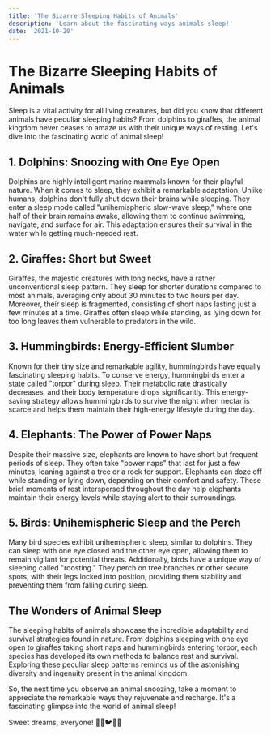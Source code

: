 ```yaml
---
title: 'The Bizarre Sleeping Habits of Animals'
description: 'Learn about the fascinating ways animals sleep!'
date: '2021-10-20'
---
```



# The Bizarre Sleeping Habits of Animals

Sleep is a vital activity for all living creatures, but did you know that different animals have peculiar sleeping habits? From dolphins to giraffes, the animal kingdom never ceases to amaze us with their unique ways of resting. Let's dive into the fascinating world of animal sleep!

## 1. Dolphins: Snoozing with One Eye Open

Dolphins are highly intelligent marine mammals known for their playful nature. When it comes to sleep, they exhibit a remarkable adaptation. Unlike humans, dolphins don't fully shut down their brains while sleeping. They enter a sleep mode called "unihemispheric slow-wave sleep," where one half of their brain remains awake, allowing them to continue swimming, navigate, and surface for air. This adaptation ensures their survival in the water while getting much-needed rest.

## 2. Giraffes: Short but Sweet

Giraffes, the majestic creatures with long necks, have a rather unconventional sleep pattern. They sleep for shorter durations compared to most animals, averaging only about 30 minutes to two hours per day. Moreover, their sleep is fragmented, consisting of short naps lasting just a few minutes at a time. Giraffes often sleep while standing, as lying down for too long leaves them vulnerable to predators in the wild.

## 3. Hummingbirds: Energy-Efficient Slumber

Known for their tiny size and remarkable agility, hummingbirds have equally fascinating sleeping habits. To conserve energy, hummingbirds enter a state called "torpor" during sleep. Their metabolic rate drastically decreases, and their body temperature drops significantly. This energy-saving strategy allows hummingbirds to survive the night when nectar is scarce and helps them maintain their high-energy lifestyle during the day.

## 4. Elephants: The Power of Power Naps

Despite their massive size, elephants are known to have short but frequent periods of sleep. They often take "power naps" that last for just a few minutes, leaning against a tree or a rock for support. Elephants can doze off while standing or lying down, depending on their comfort and safety. These brief moments of rest interspersed throughout the day help elephants maintain their energy levels while staying alert to their surroundings.

## 5. Birds: Unihemispheric Sleep and the Perch

Many bird species exhibit unihemispheric sleep, similar to dolphins. They can sleep with one eye closed and the other eye open, allowing them to remain vigilant for potential threats. Additionally, birds have a unique way of sleeping called "roosting." They perch on tree branches or other secure spots, with their legs locked into position, providing them stability and preventing them from falling during sleep.

## The Wonders of Animal Sleep

The sleeping habits of animals showcase the incredible adaptability and survival strategies found in nature. From dolphins sleeping with one eye open to giraffes taking short naps and hummingbirds entering torpor, each species has developed its own methods to balance rest and survival. Exploring these peculiar sleep patterns reminds us of the astonishing diversity and ingenuity present in the animal kingdom.

So, the next time you observe an animal snoozing, take a moment to appreciate the remarkable ways they rejuvenate and recharge. It's a fascinating glimpse into the world of animal sleep!

Sweet dreams, everyone! 🐬🦒🐦🐘🌙

